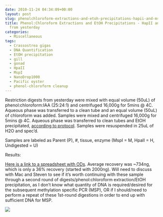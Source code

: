 ```yaml
---
date: 2010-11-24 04:34:09+00:00
layout: post
slug: phenolchloroform-extractions-and-etoh-precipitations-hapii-and-mspi-digests-from-yesterday
title: Phenol:Chloroform Extractions and EtOH Precipitations - HapII and MspI digests
  from yesterday
categories:
  - Miscellaneous
tags:
  - Crassostrea gigas
  - DNA Quantification
  - EtOH precipitation
  - gill
  - gonad
  - HpaII
  - MspI
  - NanoDrop1000
  - Pacific oyster
  - phenol-chloroform cleanup
---
```


Restriction digests from yesterday were mixed with equal volume (50uL) of phenol:chloroform:IAA (25:24:1) and centrifuged 16,000g for 5mins @ 4C. Aqueous phase was transferred to a clean tube and an equal volume (50uL) of chloroform was added. Samples were mixed and centrifuged 16,000g for 5mins @ 4C. Aqueous phase was transferred to clean tubes and EtOH precipitated, [according to protocol](/protocols#Protocols-Nucleic%20Acid%20Precipitation-Ethanol%20Precipitation%20(DNA)). Samples were resuspended in 25uL of H2O and spec'd.

Samples are labeled as Parent (P), #, tissue, enzyme (MspI = M, HpaII = H, Undigested = U)

Results:

[Here is a link to a spreadsheet with ODs](https://spreadsheets.google.com/ccc?key=0AmS_90rPaQMzdDdkakJ4ekRrOEg0am9KSmItVUJ6T3c&hl=en&authkey=CLWS5LAB). Average recovery was ~734ng, which is only a 36% recovery (started with 2000ng). Will need to discuss with Mac and Steven to see if it's worth continuing with these sample through a second round of digests/phenol:chloroform extraction/EtOH precipitation, as I don't know what quantity of DNA is required/desired for the subsequent methylation specific PCR (MSP), OR if I should/need to perform a repeat of these 1st-round digestions in order to end up with sufficient DNA for MSP.

![](https://eagle.fish.washington.edu/Arabidopsis/20101123%20DNA.JPG)
